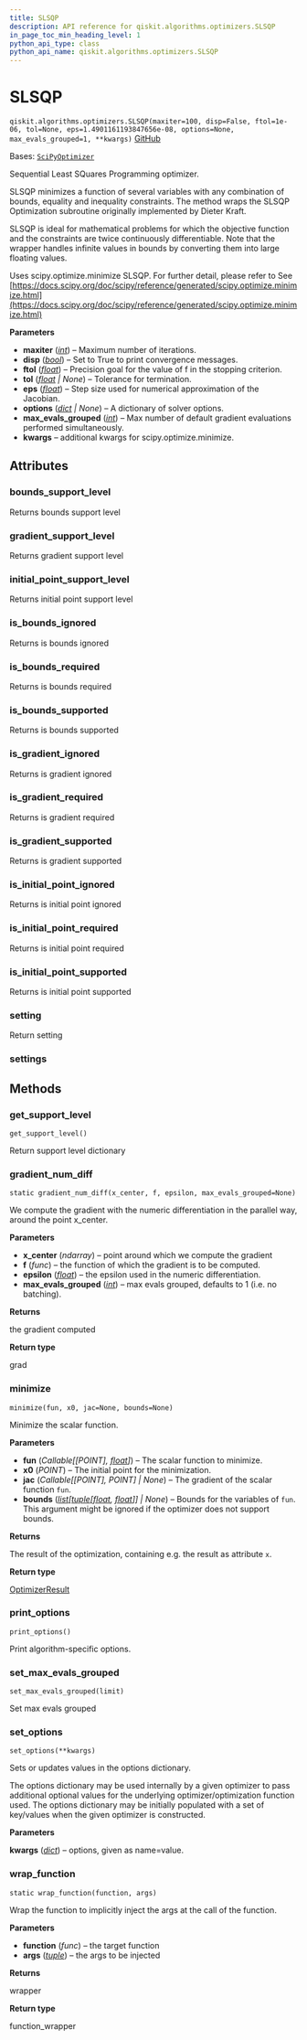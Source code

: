 ```yaml
---
title: SLSQP
description: API reference for qiskit.algorithms.optimizers.SLSQP
in_page_toc_min_heading_level: 1
python_api_type: class
python_api_name: qiskit.algorithms.optimizers.SLSQP
---
```


# SLSQP

<span id="qiskit.algorithms.optimizers.SLSQP" />

`qiskit.algorithms.optimizers.SLSQP(maxiter=100, disp=False, ftol=1e-06, tol=None, eps=1.4901161193847656e-08, options=None, max_evals_grouped=1, **kwargs)` [GitHub](https://github.com/qiskit/qiskit/tree/stable/0.25/qiskit/algorithms/optimizers/slsqp.py "view source code")

Bases: [`SciPyOptimizer`](qiskit.algorithms.optimizers.SciPyOptimizer "qiskit.algorithms.optimizers.scipy_optimizer.SciPyOptimizer")

Sequential Least SQuares Programming optimizer.

SLSQP minimizes a function of several variables with any combination of bounds, equality and inequality constraints. The method wraps the SLSQP Optimization subroutine originally implemented by Dieter Kraft.

SLSQP is ideal for mathematical problems for which the objective function and the constraints are twice continuously differentiable. Note that the wrapper handles infinite values in bounds by converting them into large floating values.

Uses scipy.optimize.minimize SLSQP. For further detail, please refer to See [https://docs.scipy.org/doc/scipy/reference/generated/scipy.optimize.minimize.html](https://docs.scipy.org/doc/scipy/reference/generated/scipy.optimize.minimize.html)

**Parameters**

*   **maxiter** ([*int*](https://docs.python.org/3/library/functions.html#int "(in Python v3.12)")) – Maximum number of iterations.
*   **disp** ([*bool*](https://docs.python.org/3/library/functions.html#bool "(in Python v3.12)")) – Set to True to print convergence messages.
*   **ftol** ([*float*](https://docs.python.org/3/library/functions.html#float "(in Python v3.12)")) – Precision goal for the value of f in the stopping criterion.
*   **tol** ([*float*](https://docs.python.org/3/library/functions.html#float "(in Python v3.12)") *| None*) – Tolerance for termination.
*   **eps** ([*float*](https://docs.python.org/3/library/functions.html#float "(in Python v3.12)")) – Step size used for numerical approximation of the Jacobian.
*   **options** ([*dict*](https://docs.python.org/3/library/stdtypes.html#dict "(in Python v3.12)") *| None*) – A dictionary of solver options.
*   **max\_evals\_grouped** ([*int*](https://docs.python.org/3/library/functions.html#int "(in Python v3.12)")) – Max number of default gradient evaluations performed simultaneously.
*   **kwargs** – additional kwargs for scipy.optimize.minimize.

## Attributes

<span id="qiskit.algorithms.optimizers.SLSQP.bounds_support_level" />

### bounds\_support\_level

Returns bounds support level

<span id="qiskit.algorithms.optimizers.SLSQP.gradient_support_level" />

### gradient\_support\_level

Returns gradient support level

<span id="qiskit.algorithms.optimizers.SLSQP.initial_point_support_level" />

### initial\_point\_support\_level

Returns initial point support level

<span id="qiskit.algorithms.optimizers.SLSQP.is_bounds_ignored" />

### is\_bounds\_ignored

Returns is bounds ignored

<span id="qiskit.algorithms.optimizers.SLSQP.is_bounds_required" />

### is\_bounds\_required

Returns is bounds required

<span id="qiskit.algorithms.optimizers.SLSQP.is_bounds_supported" />

### is\_bounds\_supported

Returns is bounds supported

<span id="qiskit.algorithms.optimizers.SLSQP.is_gradient_ignored" />

### is\_gradient\_ignored

Returns is gradient ignored

<span id="qiskit.algorithms.optimizers.SLSQP.is_gradient_required" />

### is\_gradient\_required

Returns is gradient required

<span id="qiskit.algorithms.optimizers.SLSQP.is_gradient_supported" />

### is\_gradient\_supported

Returns is gradient supported

<span id="qiskit.algorithms.optimizers.SLSQP.is_initial_point_ignored" />

### is\_initial\_point\_ignored

Returns is initial point ignored

<span id="qiskit.algorithms.optimizers.SLSQP.is_initial_point_required" />

### is\_initial\_point\_required

Returns is initial point required

<span id="qiskit.algorithms.optimizers.SLSQP.is_initial_point_supported" />

### is\_initial\_point\_supported

Returns is initial point supported

<span id="qiskit.algorithms.optimizers.SLSQP.setting" />

### setting

Return setting

<span id="qiskit.algorithms.optimizers.SLSQP.settings" />

### settings

## Methods

### get\_support\_level

<span id="qiskit.algorithms.optimizers.SLSQP.get_support_level" />

`get_support_level()`

Return support level dictionary

### gradient\_num\_diff

<span id="qiskit.algorithms.optimizers.SLSQP.gradient_num_diff" />

`static gradient_num_diff(x_center, f, epsilon, max_evals_grouped=None)`

We compute the gradient with the numeric differentiation in the parallel way, around the point x\_center.

**Parameters**

*   **x\_center** (*ndarray*) – point around which we compute the gradient
*   **f** (*func*) – the function of which the gradient is to be computed.
*   **epsilon** ([*float*](https://docs.python.org/3/library/functions.html#float "(in Python v3.12)")) – the epsilon used in the numeric differentiation.
*   **max\_evals\_grouped** ([*int*](https://docs.python.org/3/library/functions.html#int "(in Python v3.12)")) – max evals grouped, defaults to 1 (i.e. no batching).

**Returns**

the gradient computed

**Return type**

grad

### minimize

<span id="qiskit.algorithms.optimizers.SLSQP.minimize" />

`minimize(fun, x0, jac=None, bounds=None)`

Minimize the scalar function.

**Parameters**

*   **fun** (*Callable\[\[POINT],* [*float*](https://docs.python.org/3/library/functions.html#float "(in Python v3.12)")*]*) – The scalar function to minimize.
*   **x0** (*POINT*) – The initial point for the minimization.
*   **jac** (*Callable\[\[POINT], POINT] | None*) – The gradient of the scalar function `fun`.
*   **bounds** ([*list*](https://docs.python.org/3/library/stdtypes.html#list "(in Python v3.12)")*\[*[*tuple*](https://docs.python.org/3/library/stdtypes.html#tuple "(in Python v3.12)")*\[*[*float*](https://docs.python.org/3/library/functions.html#float "(in Python v3.12)")*,* [*float*](https://docs.python.org/3/library/functions.html#float "(in Python v3.12)")*]] | None*) – Bounds for the variables of `fun`. This argument might be ignored if the optimizer does not support bounds.

**Returns**

The result of the optimization, containing e.g. the result as attribute `x`.

**Return type**

[OptimizerResult](qiskit.algorithms.optimizers.OptimizerResult "qiskit.algorithms.optimizers.OptimizerResult")

### print\_options

<span id="qiskit.algorithms.optimizers.SLSQP.print_options" />

`print_options()`

Print algorithm-specific options.

### set\_max\_evals\_grouped

<span id="qiskit.algorithms.optimizers.SLSQP.set_max_evals_grouped" />

`set_max_evals_grouped(limit)`

Set max evals grouped

### set\_options

<span id="qiskit.algorithms.optimizers.SLSQP.set_options" />

`set_options(**kwargs)`

Sets or updates values in the options dictionary.

The options dictionary may be used internally by a given optimizer to pass additional optional values for the underlying optimizer/optimization function used. The options dictionary may be initially populated with a set of key/values when the given optimizer is constructed.

**Parameters**

**kwargs** ([*dict*](https://docs.python.org/3/library/stdtypes.html#dict "(in Python v3.12)")) – options, given as name=value.

### wrap\_function

<span id="qiskit.algorithms.optimizers.SLSQP.wrap_function" />

`static wrap_function(function, args)`

Wrap the function to implicitly inject the args at the call of the function.

**Parameters**

*   **function** (*func*) – the target function
*   **args** ([*tuple*](https://docs.python.org/3/library/stdtypes.html#tuple "(in Python v3.12)")) – the args to be injected

**Returns**

wrapper

**Return type**

function\_wrapper

